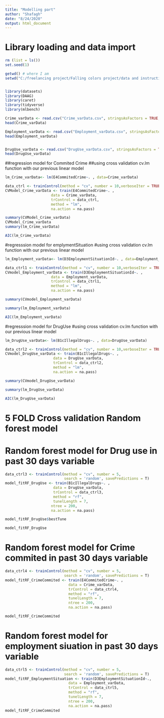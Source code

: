 ```yaml
---
title: "Modelling part"
author: "Shafagh"
date: "8/24/2020"
output: html_document
---
```

# Library loading and data import 
```r
rm (list = ls())
set.seed(1)

getwd() # where I am
setwd("C:/freelancing project/Falling colors project/data and instruction")


library(datasets)
library(DAAG)
library(caret)
library(tidyverse)
library(mlbench)

Crime_varData <- read.csv("Crime_varData.csv", stringsAsFactors = TRUE, header = TRUE)
head(Crime_varData)

Employment_varData <- read.csv("Employment_varData.csv", stringsAsFactors = TRUE, header = TRUE)
head(Employment_varData)


DrugUse_varData <- read.csv("DrugUse_varData.csv", stringsAsFactors = TRUE, header = TRUE)
head(DrugUse_varData)

```


##regression model for Commited Crime
##using cross validation cv.lm function with our previous linear model

```r
lm_Crime_varData<- lm(E4CommitedCrime~. , data=Crime_varData)

data_ctrl <- trainControl(method = "cv", number = 10,verboseIter = TRUE)
CVModel_Crime_varData <- train(E4CommitedCrime~. ,   
                     data = Crime_varData,                        
                     trControl = data_ctrl,             
                     method = "lm",                      
                     na.action = na.pass)  

summary(CVModel_Crime_varData)
CVModel_Crime_varData
summary(lm_Crime_varData)

AIC(lm_Crime_varData)
```

#regresssion model for emplymentSituation
#using cross validation cv.lm function with our previous linear model

```r
lm_Employment_varData<- lm(D3EmploymentSituationId~. , data=Employment_varData)

data_ctrl1 <- trainControl(method = "cv", number = 10,verboseIter = TRUE)
CVmodel_Employment_varData <- train(D3EmploymentSituationId~. ,   
                     data = Employment_varData,                        
                     trControl = data_ctrl1,             
                     method = "lm",                      
                     na.action = na.pass)  

summary(CVmodel_Employment_varData)

summary(lm_Employment_varData)

AIC(lm_Employment_varData)
```


#regresssion model for DrugUse
#using cross validation cv.lm function with our previous linear model


```r
lm_DrugUse_varData<- lm(B1cIllegalDrugs~. , data=DrugUse_varData)

data_ctrl2 <- trainControl(method = "cv", number = 10,verboseIter = TRUE)
CVmodel_DrugUse_varData <- train(B1cIllegalDrugs~. ,   
                      data = DrugUse_varData,                        
                      trControl = data_ctrl2,             
                      method = "lm",                      
                      na.action = na.pass)  

summary(CVmodel_DrugUse_varData)

summary(lm_DrugUse_varData)

AIC(lm_DrugUse_varData)
```


# 5 FOLD Cross validation  Random forest model 


# Random forest model for Drug use in past 30 days variable
```r

data_ctrl3 <- trainControl(method = "cv", number = 5,
                           search = 'random', savePredictions = T)
model_fitRF_DrugUse <- train(B1cIllegalDrugs~. ,   
                      data = DrugUse_varData,                        
                      trControl = data_ctrl3,             
                      method = "rf",                      
                      tunelLength = 7,
                     ntree = 200,
                     na.action = na.pass)  

model_fitRF_DrugUse$bestTune

model_fitRF_DrugUse
```

# Random forest model for Crime commited in past 30 days variable
```r

data_ctrl4 <- trainControl(method = "cv", number = 5,
                           search = 'random', savePredictions = T)
model_fitRF_CrimeCommited <- train(E4CommitedCrime~. ,   
                             data = Crime_varData,                        
                             trControl = data_ctrl4,             
                             method = "rf",                      
                             tunelLength = 7,
                             ntree = 200,
                             na.action = na.pass) 

model_fitRF_CrimeCommited
```

# Random forest model for employment siuation in past 30 days variable
```r

data_ctrl5 <- trainControl(method = "cv", number = 5,
                           search = 'random', savePredictions = T)
model_fitRF_EmploymentSituation <- train(D3EmploymentSituationId~.,   
                             data = Employment_varData,                        
                             trControl = data_ctrl5,             
                             method = "rf",                      
                             tunelLength = 7,
                             ntree = 200,
                             na.action = na.pass)
model_fitRF_CrimeCommited
```